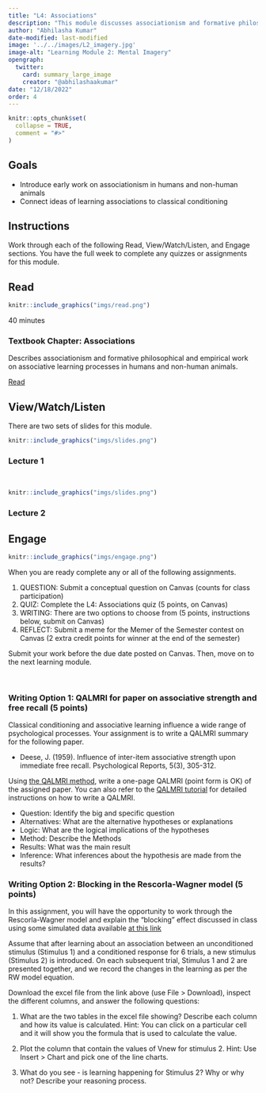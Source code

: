 ```yaml
---
title: "L4: Associations"
description: "This module discusses associationism and formative philosophical and empirical work on associative learning processes in humans and non-human animals."
author: "Abhilasha Kumar"
date-modified: last-modified
image: '../../images/L2_imagery.jpg'
image-alt: "Learning Module 2: Mental Imagery"
opengraph:
  twitter:
    card: summary_large_image
    creator: "@abhilashaakumar"
date: "12/18/2022"
order: 4
---
```


```r
knitr::opts_chunk$set(
  collapse = TRUE,
  comment = "#>"
)
```

## Goals

- Introduce early work on associationism in humans and non-human animals
- Connect ideas of learning associations to classical conditioning


## Instructions 

Work through each of the following Read, View/Watch/Listen, and Engage sections. You have the full week to complete any quizzes or assignments for this module.

## Read 

:::::{.card .border .border-2 .border-info .mb-3}
:::: {.grid .g-0}
::: {.g-col-3}
:::: {.card-body}

```r
knitr::include_graphics("imgs/read.png")
```

40 minutes

::::
:::

::: {.g-col-9}
:::: {.card-body}
### Textbook Chapter: Associations

Describes associationism and formative philosophical and empirical work on associative learning processes in humans and non-human animals.

<a class="btn btn-outline-info" href="https://teaching-cognition.github.io/cognition/textbook/C5_Associations.html" role="button">Read</a>
::::
:::
::::
:::::


## View/Watch/Listen {.mt-5}

There are two sets of slides for this module.

:::::{.card .border .border-2 .border-info .mb-3}
:::: {.grid .g-0}
::: {.g-col-3}
:::: {.card-body}

```r
knitr::include_graphics("imgs/slides.png")
```

::::
:::

::: {.g-col-9}
:::: {.card-body}
### Lecture 1
<br>
<!--
<a class="btn btn-outline-info" href="https://teaching-cognition.github.io/cognition/slides/L4_associations_1.pdf" role="button">Slides</a>
!-->
::::
:::
::::
:::::

:::::{.card .border .border-2 .border-info .mb-3}
:::: {.grid .g-0}
::: {.g-col-3}
:::: {.card-body}

```r
knitr::include_graphics("imgs/slides.png")
```



::::
:::

::: {.g-col-9}
:::: {.card-body}
### Lecture 2
<!--
<a class="btn btn-outline-info" href="https://teaching-cognition.github.io/cognition/slides/L4_associations_2.pdf" role="button">Slides</a>
!-->

::::
:::
::::
:::::

## Engage {.mt-5}

:::::{.card .border .border-2 .border-info}
:::: {.grid .g-0}
::: {.g-col-3}
:::: {.card-body}

```r
knitr::include_graphics("imgs/engage.png")
```


::::
:::

::: {.g-col-9}
:::: {.card-body}

When you are ready complete any or all of the following assignments.

1. QUESTION: Submit a conceptual question on Canvas (counts for class participation)
3. QUIZ: Complete the L4: Associations quiz (5 points, on Canvas)
3. WRITING: There are two options to choose from (5 points, instructions below, submit on Canvas)
4. REFLECT: Submit a meme for the Memer of the Semester contest on Canvas (2 extra credit points for winner at the end of the semester)

Submit your work before the due date posted on Canvas. Then, move on to the next learning module.
::::
:::
::::
:::::

<br>

### Writing Option 1: QALMRI for paper on associative strength and free recall (5 points)

Classical conditioning and associative learning influence a wide range of psychological processes. Your assignment is to write a QALMRI summary for the following paper.

- Deese, J. (1959). Influence of inter-item associative strength upon immediate free recall. Psychological Reports, 5(3), 305-312.

Using [the QALMRI method](https://teaching-cognition.github.io/cognition/textbook/C1_What_is_Cognition.html#the-qalmri-method), write a one-page QALMRI (point form is OK) of the assigned paper. You can also refer to the [QALMRI tutorial](https://teaching-cognition.github.io/cognition/articles/modules/QALMRI.html) for detailed instructions on how to write a QALMRI.

- Question: Identify the big and specific question
- Alternatives: What are the alternative hypotheses or explanations
- Logic: What are the logical implications of the hypotheses
- Method: Describe the Methods
- Results: What was the main result
- Inference: What inferences about the hypothesis are made from the results?

### Writing Option 2: Blocking in the Rescorla-Wagner model (5 points)

In this assignment, you will have the opportunity to work through the Rescorla-Wagner model and explain the "blocking" effect discussed in class using some simulated data available [at this link](https://docs.google.com/spreadsheets/d/1xiNoRbGkSoAJeyIjLADINKyzGXW03kY_/edit?usp=share_link&ouid=114230382498081849934&rtpof=true&sd=true) 

Assume that after learning about an association between an unconditioned stimulus (Stimulus 1) and a conditioned response for 6 trials, a new stimulus (Stimulus 2) is introduced. On each subsequent trial, Stimulus 1 and 2 are presented together, and we record the changes in the learning as per the RW model equation. 

Download the excel file from the link above (use File > Download), inspect the different columns, and answer the following questions:

1. What are the two tables in the excel file showing? Describe each column and how its value is calculated. Hint: You can click on a particular cell and it will show you the formula that is used to calculate the value.

2. Plot the column that contain the values of Vnew for stimulus 2. Hint: Use Insert > Chart and pick one of the line charts.

3. What do you see - is learning happening for Stimulus 2? Why or why not? Describe your reasoning process. 









